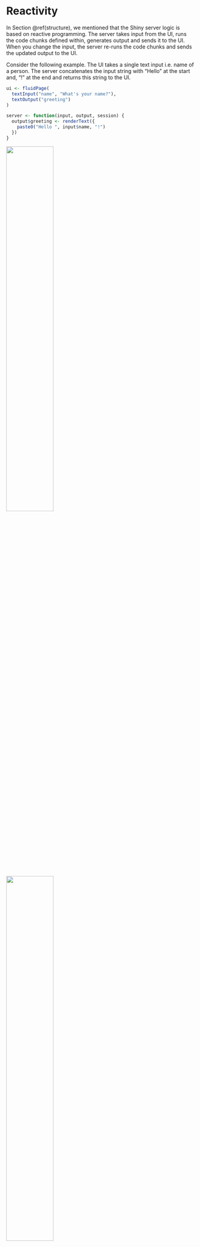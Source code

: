 # Reactivity{#reactivity}
In Section \@ref(structure), we mentioned that the Shiny server logic is based on reactive programming. The server takes input from the UI, runs the code chunks defined within, generates output and sends it to the UI. When you change the input, the server re-runs the code chunks and sends the updated output to the UI.

Consider the following example. The UI takes a single text input i.e. name of a person. The server concatenates the input string with "Hello" at the start and, "!" at the end and returns this string to the UI.
```r
ui <- fluidPage(
  textInput("name", "What's your name?"),
  textOutput("greeting")
)

server <- function(input, output, session) {
  output$greeting <- renderText({
    paste0("Hello ", input$name, "!")
  })
}
```
![](figs/Nitika.png){width=50%}
![](figs/bat.png){width=50%}
![](figs/Aladdin.png){width=50%}

### Challenge 3: Modify `greeting.R` to print the reverse{- .challenge}
Open `ShinyApps/reactive/greeting.R` and edit the file to print reverse of the input name. The new app should print the following:

* Hello Batman!

* The reverse of your name is: namtaB

## Reactive expressions save recomputation

Example of a reactive expression
```r
library(shiny)
y <- reactive(input$x + 1)

# or
y <- reactive({
    input$x + 1
})

# or
y <- reactive({
    return(input$x + 1)
})
```

Reactivity explained using Pythagoras calculation: We have used `browser()` calls to debug the function
```r
ui_pythagorus <- fluidPage(
    titlePanel("Hypotenuse app"),
    sliderInput("a", "Length a", 0, 10, 5),
    sliderInput("b", "Length b", 0, 10, 5),
    textOutput("result"))

server_pythagorus <- function(input, output, server) {
    a2 <- reactive({
        cat("Compute a squared.\n")

        input$a ** 2
    })
    browser()

    b2 <- reactive({
        cat("Compute b squared.\n")

        input$b ** 2
    })
    browser()

    output$result <- renderText({
        cat("Compute hypotenuse.\n")
        h <- sqrt(a2() + b2())
        cat("Done computing hypotenuse.\n")

        paste0("The hypotenuse is ", h)
    })
    browser()
}
```

Now, we run the function
```r
server_pythagorus()
```

## More comple examples of Shiny App:
